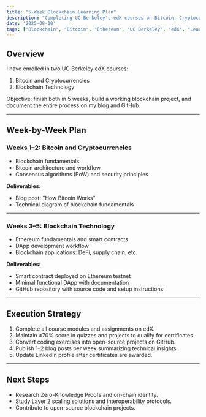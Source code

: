 ```yaml
---
title: "5-Week Blockchain Learning Plan"
description: "Completing UC Berkeley's edX courses on Bitcoin, Cryptocurrencies, and Blockchain Technology with a hands-on project."
date: '2025-08-10'
tags: ["Blockchain", "Bitcoin", "Ethereum", "UC Berkeley", "edX", "Learning Plan"]
---
```


## Overview
I have enrolled in two UC Berkeley edX courses:  
1. Bitcoin and Cryptocurrencies  
2. Blockchain Technology  

Objective: finish both in 5 weeks, build a working blockchain project, and document the entire process on my blog and GitHub.

---

## Week-by-Week Plan

### Weeks 1–2: Bitcoin and Cryptocurrencies
- Blockchain fundamentals  
- Bitcoin architecture and workflow  
- Consensus algorithms (PoW) and security principles  

**Deliverables:**
- Blog post: "How Bitcoin Works"  
- Technical diagram of blockchain fundamentals  

---

### Weeks 3–5: Blockchain Technology
- Ethereum fundamentals and smart contracts  
- DApp development workflow  
- Blockchain applications: DeFi, supply chain, etc.

**Deliverables:**
- Smart contract deployed on Ethereum testnet  
- Minimal functional DApp with documentation  
- GitHub repository with source code and setup instructions  

---

## Execution Strategy
1. Complete all course modules and assignments on edX.  
2. Maintain ≥70% score in quizzes and projects to qualify for certificates.  
3. Convert coding exercises into open-source projects on GitHub.  
4. Publish 1–2 blog posts per week summarizing technical insights.  
5. Update LinkedIn profile after certificates are awarded.  

---

## Next Steps
- Research Zero-Knowledge Proofs and on-chain identity.  
- Study Layer 2 scaling solutions and interoperability protocols.  
- Contribute to open-source blockchain projects.
